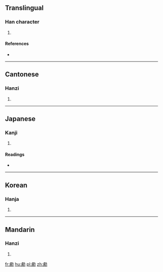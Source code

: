 ==Translingual==

===Han character===
{{Han char|rn=19|rad=力|as=15|sn=17|four=24227|canj=X卜心大尸 (XYPKS), 卜心大尸 (YPKS)|ids=⿰慮力}}

# {{defn|Han|sort=力15}}

====References====
* {{Han ref|kx=0149.400|dkj=02467|dj=0338.050|hdz=10382.030|uh=52F4|ud=21236|bh=ECBF|bd=60607}}

----

==Cantonese==

===Hanzi===
{{yue-hanzi|jyut=|y=leui6}}

# {{defn|lang=yue|sort=力15}}

----

==Japanese==

===Kanji===
{{ja-kanji|grade=|rs=力15}}

# {{defn|lang=ja|sort=力15}}

====Readings====
* {{ja-readings|on=[[りょ]] (ryo), [[ろ]] (ro)|kun=[[たすける]] (tasukeru)}}

----

==Korean==

===Hanja===
{{ko-hanja|hangeul=려|rv=ryeo|mr=ryŏ}}

# {{defn|lang=ko|sort=力15}}

----

==Mandarin==

===Hanzi===
{{cmn-hanzi|pin=[[lǜ]] ([[lü4]])|wg=lü<sup>4</sup>}}

# {{defn|lang=cmn|sort=力15}}

[[fr:勴]]
[[hu:勴]]
[[pl:勴]]
[[zh:勴]]